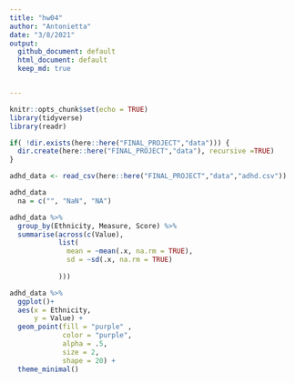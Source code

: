 ```yaml
---
title: "hw04"
author: "Antonietta"
date: "3/8/2021"
output:   
  github_document: default
  html_document: default
  keep_md: true


---
```


```r
knitr::opts_chunk$set(echo = TRUE)
library(tidyverse)
library(readr)
```


```r

if( !dir.exists(here::here("FINAL_PROJECT","data"))) {
  dir.create(here::here("FINAL_PROJECT","data"), recursive =TRUE)
}

adhd_data <- read_csv(here::here("FINAL_PROJECT","data","adhd.csv"))

```

```r

adhd_data
  na = c("", "NaN", "NA")

```

```r

adhd_data %>%
  group_by(Ethnicity, Measure, Score) %>%
  summarise(across(c(Value),
            list(
              mean = ~mean(.x, na.rm = TRUE),
              sd = ~sd(.x, na.rm = TRUE)
              
            )))
```

```r

adhd_data %>%
  ggplot()+
  aes(x = Ethnicity,
      y = Value) +
  geom_point(fill = "purple" , 
             color = "purple", 
             alpha = .5,
             size = 2,
             shape = 20) +
  theme_minimal()

```
